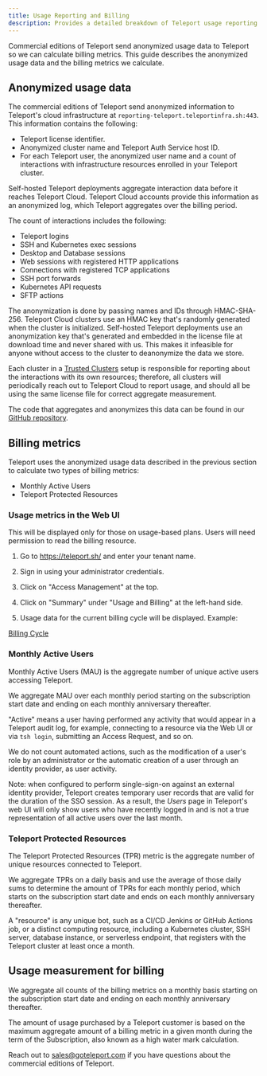 ```yaml
---
title: Usage Reporting and Billing
description: Provides a detailed breakdown of Teleport usage reporting and billing.
---
```


Commercial editions of Teleport send anonymized usage data to Teleport so we can
calculate billing metrics. This guide describes the anonymized usage data and
the billing metrics we calculate.

## Anonymized usage data

The commercial editions of Teleport send anonymized information to Teleport's
cloud infrastructure at `reporting-teleport.teleportinfra.sh:443`.
This information contains the following:

- Teleport license identifier.
- Anonymized cluster name and Teleport Auth Service host ID.
- For each Teleport user, the anonymized user name and a count of interactions
  with infrastructure resources enrolled in your Teleport cluster.

Self-hosted Teleport deployments aggregate interaction data before it reaches
Teleport Cloud. Teleport Cloud accounts provide this information as an
anonymized log, which Teleport aggregates over the billing period.

The count of interactions includes the following:

- Teleport logins
- SSH and Kubernetes exec sessions
- Desktop and Database sessions
- Web sessions with registered HTTP applications
- Connections with registered TCP applications
- SSH port forwards
- Kubernetes API requests
- SFTP actions

The anonymization is done by passing names and IDs through HMAC-SHA-256.
Teleport Cloud clusters use an HMAC key that's randomly generated when
the cluster is initialized. Self-hosted Teleport deployments use an
anonymization key that's generated and embedded in the license file at
download time and never shared with us. This makes it infeasible for anyone
without access to the cluster to deanonymize the data we store.

Each cluster in a [Trusted Clusters](reference/architecture/trustedclusters.mdx) setup
is responsible for reporting about the interactions with its own resources;
therefore, all clusters will periodically reach out to Teleport Cloud to report
usage, and should all be using the same license file for correct aggregate
measurement.

The code that aggregates and anonymizes this data can be found in our [GitHub
repository](https://github.com/gravitational/teleport/tree/master/lib/usagereporter/teleport/aggregating).

## Billing metrics

Teleport uses the anonymized usage data described in the previous section to
calculate two types of billing metrics:

- Monthly Active Users
- Teleport Protected Resources

### Usage metrics in the Web UI

<Admonition type="note">

This will be displayed only for those on usage-based plans. Users will need permission to read the billing resource.
</Admonition>


  1. Go to https://teleport.sh/ and enter your tenant name.

  1. Sign in using your administrator credentials.

  1. Click on "Access Management" at the top.

  1. Click on "Summary" under "Usage and Billing" at the left-hand side.

  1. Usage data for the current billing cycle will be displayed. Example:
  
  [Billing Cycle](../img/webui_billing_cycle.png)


### Monthly Active Users

Monthly Active Users (MAU) is the aggregate number of unique active users
accessing Teleport.

We aggregate MAU over each monthly period starting on the subscription start
date and ending on each monthly anniversary thereafter.

"Active" means a user having performed any activity that would appear in a
Teleport audit log, for example, connecting to a resource via the Web UI or via
`tsh login`, submitting an Access Request, and so on.

We do not count automated actions, such as the modification of a user's role by
an administrator or the automatic creation of a user through an identity
provider, as user activity.

Note: when configured to perform single-sign-on against an external identity
provider, Teleport creates temporary user records that are valid for the
duration of the SSO session. As a result, the *Users* page in Teleport's web UI
will only show users who have recently logged in and is not a true
representation of all active users over the last month.

### Teleport Protected Resources

The Teleport Protected Resources (TPR) metric is the aggregate number of unique
resources connected to Teleport.

We aggregate TPRs on a daily basis and use the average of those daily sums to
determine the amount of TPRs for each monthly period, which starts on the
subscription start date and ends on each monthly anniversary thereafter.

A "resource" is any unique bot, such as a CI/CD Jenkins or GitHub Actions job,
or a distinct computing resource, including a Kubernetes cluster, SSH server,
database instance, or serverless endpoint, that registers with the Teleport
cluster at least once a month.

## Usage measurement for billing

We aggregate all counts of the billing metrics on a monthly basis starting on
the subscription start date and ending on each monthly anniversary thereafter.

The amount of usage purchased by a Teleport customer is based on the maximum
aggregate amount of a billing metric in a given month during the term of the
Subscription, also known as a high water mark calculation.

Reach out to sales@goteleport.com if you have questions about the
commercial editions of Teleport.
